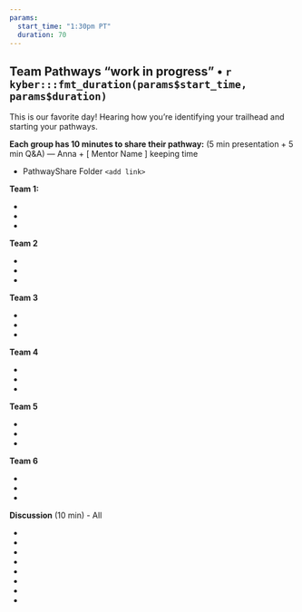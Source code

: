```yaml
---
params: 
  start_time: "1:30pm PT"
  duration: 70
---
```


## Team Pathways "work in progress" • `r kyber:::fmt_duration(params$start_time, params$duration)`

This is our favorite day! Hearing how you're identifying your trailhead and starting your pathways.

**Each group has 10 minutes to share their pathway:** (5 min presentation + 5 min Q&A) — Anna + [ Mentor Name ] keeping time

-   PathwayShare Folder `<add link>`

**Team 1:**

-   ‎
-   
-   

**Team 2**

-   ‎
-   
-   

**Team 3**

-   ‎
-   
-   

**Team 4**

-   ‎
-   
-   

**Team 5**

-   ‎
-   
-   

**Team 6**

-   ‎
-   
-   

**Discussion** (10 min) - All

-   ‎
-   
-   
-   
-   
-   
-   
-   

